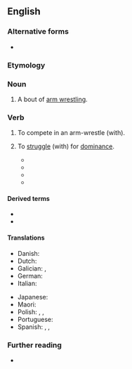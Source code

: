 {{also|arm wrestle}}
==English==

===Alternative forms===
* {{alter|en|arm wrestle}}

===Etymology===
{{compound|en|arm|wrestle}}

===Noun===
{{en-noun|head=[[arm]]-[[wrestle]]}}

# {{lb|en|sports}} A bout of [[arm wrestling]].

===Verb===
{{en-verb}}

# {{lb|en|ambitransitive}} To compete in an arm-wrestle (with).
#: {{syn|en|pull wrists}}
# {{lb|en|ambitransitive|by extension}} To [[struggle]] (with) for [[dominance]].
#* {{quote-book|en|year=1996|title=DreamEden|author=Linda Ty-Casper |page=318|ISBN=0295975865|passage=Unable to give any answer, Benhur finds himself being '''arm-wrestled''' on both sides; he feels like a boy with them, unscathed as yet by Tuesday morning in Constitutional Law }}
#* {{quote-book|en|year=1999|title=Welcome to My Family|author=Roz D. Fox|page=151|ISBN=0373708858|passage=I '''arm-wrestled''' a promise from Gordon Dempsey that news of our night in Atlantic City would go no further. }}
#* {{quote-book|en|year=2014 |title=The Other Renaissance: Italian Humanism between Hegel and Heidegger|author=Rocco Rubini|ISBN=022618627X|passage=In fact, throughout 1946, they continued to '''arm-wrestle''' over which of them was entitled to philosophize.}}
#* {{quote-book|en|year=2015|title=Who Cooked Adam Smith's Dinner?|author=Katrine Marcal|page=62|ISBN=9781925113723|passage=The idea that war and conflicts are purely rational, calculable considerations lives on today. Even if the playing fields for the superpowers' '''arm-wrestling''' matches are no longer Berlin, Vienna, Warsaw, but instead Kabul, Tehran and Peshawar.}}

====Derived terms====
* {{l|en|arm-wrestler}}
* {{l|en|arm-wrestling}}

====Translations====
{{trans-top|to compete in an arm-wrestle}}
* Danish: {{t|da|lægge arm}}
* Dutch: {{t|nl|armworstelen}}
* Galician: {{t+|gl|botar un pulso}}, {{t+|gl|pulsear}}
* German: {{t|de|armdrücken}}
* Italian: {{t|it|[[fare]] [[a]] [[braccio di ferro]]}}
{{trans-mid}}
* Japanese: {{t|ja|アームレスリングする|tr=āmu resuringu suru|sc=Jpan}}
* Maori: {{t|mi|mamau ringa}}
* Polish: {{t|pl|siłować się}}, {{t|pl|siłować na rękę}}, {{t|pl|siłować się na rękę}}
* Portuguese: {{t|pt|[[disputar]] [[queda de braço]]}}
* Spanish: {{t+|es|pulsear}}, {{t|es|echar un pulso}}, {{t|es|echar un fuerzitas}}
{{trans-bottom}}

===Further reading===
* {{pedia|arm wrestling}}